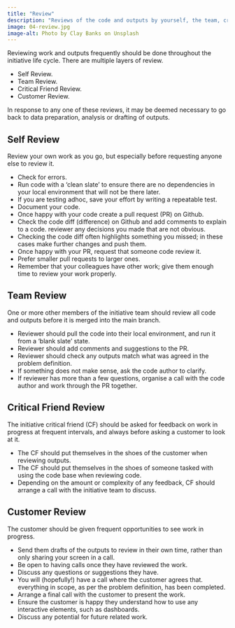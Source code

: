 ```yaml
---
title: "Review"
description: "Reviews of the code and outputs by yourself, the team, critical friend and customer before wrapping up the initiative."
image: 04-review.jpg
image-alt: Photo by Clay Banks on Unsplash
---
```


Reviewing work and outputs frequently should be done throughout the initiative life cycle. There are multiple layers of review.

- Self Review.
- Team Review.
- Critical Friend Review.
- Customer Review.

In response to any one of these reviews, it may be deemed necessary to go back to data preparation, analysis or drafting of outputs.

## Self Review

Review your own work as you go, but especially before requesting anyone else to review it.

- Check for errors.
- Run code with a 'clean slate' to ensure there are no dependencies in your local environment that will not be there later.
- If you are testing adhoc, save your effort by writing a repeatable test.
- Document your code.
- Once happy with your code create a pull request (PR) on Github.
- Check the code diff (difference) on Github and add comments to explain to a code. reviewer any decisions you made that are not obvious.
- Checking the code diff often highlights something you missed; in these cases make further changes and push them.
- Once happy with your PR, request that someone code review it.
- Prefer smaller pull requests to larger ones.
- Remember that your colleagues have other work; give them enough time to review your work properly.

## Team Review

One or more other members of the initiative team should review all code and outputs before it is merged into the main branch.

- Reviewer should pull the code into their local environment, and run it from a 'blank slate' state.
- Reviewer should add comments and suggestions to the PR.
- Reviewer should check any outputs match what was agreed in the problem definition.
- If something does not make sense, ask the code author to clarify.
- If reviewer has more than a few questions, organise a call with the code author and work through the PR together.

## Critical Friend Review

The initiative critical friend (CF) should be asked for feedback on work in progress at frequent intervals, and always before asking a customer to look at it.

- The CF should put themselves in the shoes of the customer when reviewing outputs.
- The CF should put themselves in the shoes of someone tasked with using the code base when reviewing code.
- Depending on the amount or complexity of any feedback, CF should arrange a call with the initiative team to discuss.

## Customer Review

The customer should be given frequent opportunities to see work in progress.

- Send them drafts of the outputs to review in their own time, rather than only sharing your screen in a call.
- Be open to having calls once they have reviewed the work.
- Discuss any questions or suggestions they have.
- You will (hopefully!) have a call where the customer agrees that. everything in scope, as per the problem definition, has been completed.
- Arrange a final call with the customer to present the work.
- Ensure the customer is happy they understand how to use any interactive elements, such as dashboards.
- Discuss any potential for future related work.
